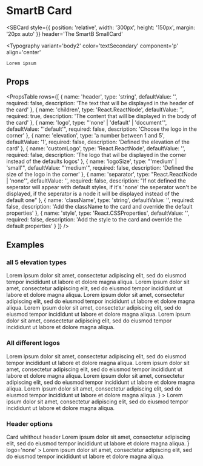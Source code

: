 
<Meta title='Overview|Components/Card' />

# SmartB Card

<SBCard
  style={{
    position: 'relative',
    width: '300px',
    height: '150px',
    margin: '20px auto'
  }}
  header='The SmartB SmallCard'
>
  <Typography
    variant='body2'
    color='textSecondary'
    component='p'
    align='center'
  >
    Lorem ipsum
  </Typography>
</SBCard>

## Props

<PropsTable
  rows={[
    {
      name: 'header',
      type: 'string',
      defaultValue: '',
      required: false,
      description: 'The text that will be displayed in the header of the card'
    },
    {
      name: 'children',
      type: 'React.ReactNode',
      defaultValue: '',
      required: true,
      description: 'The content that will be displayed in the body of the card'
    },
    {
      name: 'logo',
      type: "'none' | 'default' | 'document'",
      defaultValue: "'default'",
      required: false,
      description: 'Choose the logo in the corner'
    },
    {
      name: 'elevation',
      type: 'a number between 1 and 5',
      defaultValue: '1',
      required: false,
      description: 'Defined the elevation of the card'
    },
    {
      name: 'customLogo',
      type: 'React.ReactNode',
      defaultValue: '',
      required: false,
      description:
        'The logo that wil be displayed in the corner instead of the defaults logos'
    },
    {
      name: 'logoSize',
      type: "'medium' | 'small'",
      defaultValue: "'medium'",
      required: false,
      description: 'Defined the size of the logo in the corner'
    },
    {
      name: 'separator',
      type: "React.ReactNode | 'none'",
      defaultValue: '',
      required: false,
      description:
        "If not defined the seperator will appear with default styles, if it's 'none' the seperator won't be displayed, if the seperator is a node it will be displayed instead of the default one"
    },
    {
      name: 'className',
      type: 'string',
      defaultValue: '',
      required: false,
      description:
        'Add the className to the card and override the default properties'
    },
    {
      name: 'style',
      type: 'React.CSSProperties',
      defaultValue: '',
      required: false,
      description:
        'Add the style to the card and override the default properties'
    }
  ]}
/>

## Examples

### all 5 elevation types

<Preview>
  <SBCard
    style={{ position: 'relative', width: '300px', margin: '20px' }}
    header='elevation 1'
  >
    <Typography
      variant='body2'
      color='textSecondary'
      component='p'
      align='center'
      elevation={1}
    >
      Lorem ipsum dolor sit amet, consectetur adipiscing elit, sed do eiusmod
      tempor incididunt ut labore et dolore magna aliqua.
    </Typography>
  </SBCard>
  <SBCard
    style={{ position: 'relative', width: '300px', margin: '20px' }}
    header='elevation 2'
    elevation={2}
  >
    <Typography
      variant='body2'
      color='textSecondary'
      component='p'
      align='center'
    >
      Lorem ipsum dolor sit amet, consectetur adipiscing elit, sed do eiusmod
      tempor incididunt ut labore et dolore magna aliqua.
    </Typography>
  </SBCard>
  <SBCard
    style={{ position: 'relative', width: '300px', margin: '20px' }}
    header='elevation 3'
    elevation={3}
  >
    <Typography
      variant='body2'
      color='textSecondary'
      component='p'
      align='center'
    >
      Lorem ipsum dolor sit amet, consectetur adipiscing elit, sed do eiusmod
      tempor incididunt ut labore et dolore magna aliqua.
    </Typography>
  </SBCard>
  <SBCard
    style={{ position: 'relative', width: '300px', margin: '20px' }}
    header='elevation 4'
    elevation={4}
  >
    <Typography
      variant='body2'
      color='textSecondary'
      component='p'
      align='center'
    >
      Lorem ipsum dolor sit amet, consectetur adipiscing elit, sed do eiusmod
      tempor incididunt ut labore et dolore magna aliqua.
    </Typography>
  </SBCard>
  <SBCard
    style={{ position: 'relative', width: '300px', margin: '20px' }}
    header='elevation 5'
    elevation={5}
  >
    <Typography
      variant='body2'
      color='textSecondary'
      component='p'
      align='center'
    >
      Lorem ipsum dolor sit amet, consectetur adipiscing elit, sed do eiusmod
      tempor incididunt ut labore et dolore magna aliqua.
    </Typography>
  </SBCard>
</Preview>

### All different logos

<Preview>
  <SBCard
    style={{ position: 'relative', width: '300px', margin: '20px' }}
    header='Default logo'
  >
    <Typography
      variant='body2'
      color='textSecondary'
      component='p'
      align='center'
    >
      Lorem ipsum dolor sit amet, consectetur adipiscing elit, sed do eiusmod
      tempor incididunt ut labore et dolore magna aliqua.
    </Typography>
  </SBCard>
  <SBCard
    style={{ position: 'relative', width: '300px', margin: '20px' }}
    header='Document logo'
    logo='document'
  >
    <Typography
      variant='body2'
      color='textSecondary'
      component='p'
      align='center'
    >
      Lorem ipsum dolor sit amet, consectetur adipiscing elit, sed do eiusmod
      tempor incididunt ut labore et dolore magna aliqua.
    </Typography>
  </SBCard>
  <SBCard
    style={{ position: 'relative', width: '300px', margin: '20px' }}
    header='small logo'
    logoSize='small'
  >
    <Typography
      variant='body2'
      color='textSecondary'
      component='p'
      align='center'
    >
      Lorem ipsum dolor sit amet, consectetur adipiscing elit, sed do eiusmod
      tempor incididunt ut labore et dolore magna aliqua.
    </Typography>
  </SBCard>
  <SBCard
    style={{ position: 'relative', width: '300px', margin: '20px' }}
    header='whithout logo'
    logo='none'
  >
    <Typography
      variant='body2'
      color='textSecondary'
      component='p'
      align='center'
    >
      Lorem ipsum dolor sit amet, consectetur adipiscing elit, sed do eiusmod
      tempor incididunt ut labore et dolore magna aliqua.
    </Typography>
  </SBCard>
  <SBCard
    style={{ position: 'relative', width: '300px', margin: '20px' }}
    header='custom logo'
    logoSize='small'
    customLogo={<AccountCircle style={{ width: '40px', height: '40px' }} />}
  >
    <Typography
      variant='body2'
      color='textSecondary'
      component='p'
      align='center'
    >
      Lorem ipsum dolor sit amet, consectetur adipiscing elit, sed do eiusmod
      tempor incididunt ut labore et dolore magna aliqua.
    </Typography>
  </SBCard>
</Preview>

### Header options

<Preview>
  <SBCard
    style={{ position: 'relative', width: '300px', margin: '20px' }}
    logo='none'
  >
    <Typography
      variant='body2'
      color='textSecondary'
      component='p'
      align='center'
    >
      Card whithout header
    </Typography>
  </SBCard>
  <SBCard
    style={{ position: 'relative', width: '300px', margin: '20px' }}
    header='Card whithout seperator'
    separator='none'
    logo='none'
  >
    <Typography
      variant='body2'
      color='textSecondary'
      component='p'
      align='center'
    >
      Lorem ipsum dolor sit amet, consectetur adipiscing elit, sed do eiusmod
      tempor incididunt ut labore et dolore magna aliqua.
    </Typography>
  </SBCard>
  <SBCard
    style={{ position: 'relative', width: '300px', margin: '20px' }}
    header='Card whith a custom seperator'
    separator={
      <div
        style={{
          background: 'aqua',
          height: '1px',
          width: '60%',
          position: 'absolute',
          left: '20%'
        }}
      ></div>
    }
    logo='none'
  >
    <Typography
      variant='body2'
      color='textSecondary'
      component='p'
      align='center'
    >
      Lorem ipsum dolor sit amet, consectetur adipiscing elit, sed do eiusmod
      tempor incididunt ut labore et dolore magna aliqua.
    </Typography>
  </SBCard>
</Preview>
